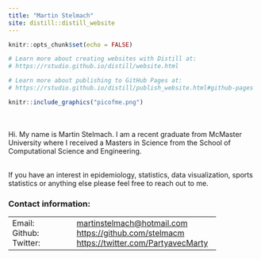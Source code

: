 ```yaml
---
title: "Martin Stelmach"
site: distill::distill_website
---
```


```r
knitr::opts_chunk$set(echo = FALSE)

# Learn more about creating websites with Distill at:
# https://rstudio.github.io/distill/website.html

# Learn more about publishing to GitHub Pages at:
# https://rstudio.github.io/distill/publish_website.html#github-pages

```

:::float-image

```r
knitr::include_graphics("picofme.png")
```
\
\
Hi. My name is Martin Stelmach. I am a recent graduate from McMaster University where I received a Masters in Science from the School of Computational Science and Engineering.
:::
\
If you have an interest in epidemiology, statistics, data visualization, sports statistics or anything else please feel free to reach out to me. 

### Contact information:

  ----------------------------------- -------------------------------------------------------------------------------
  Email:\                             [martinstelmach\@hotmail.com](mailto:martinstelmach@hotmail.com%3Emartinstelmach@hotmail.com)\
  Github:\                            [https://github.com/stelmacm](https://github.com/stelmacm)\
  Twitter:\                           [https://twitter.com/PartyavecMarty](https://twitter.com/PartyavecMarty)\
  
  ----------------------------------- -------------------------------------------------------------------------------